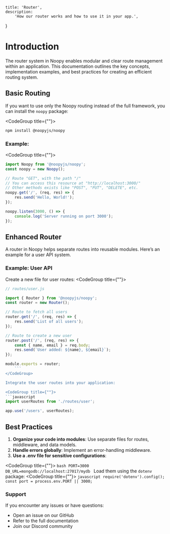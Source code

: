     title: 'Router',
    description:
        'How our router works and how to use it in your app.',
}

# Introduction

The router system in Noopy enables modular and clear route management within an application. This documentation outlines the key concepts, implementation examples, and best practices for creating an efficient routing system.

## Basic Routing
If you want to use only the Noopy routing instead of the full framework, you can install the `noopy` package:

<CodeGroup title={""}>
```bash
npm install @noopyjs/noopy
```
</CodeGroup>

### Example:

<CodeGroup title={""}>
```javascript
import Noopy from '@noopyjs/noopy';
const noopy = new Noopy();

// Route "GET", with the path "/"
// You can access this resource at "http://localhost:3000/"
// Other methods exists like "POST", "PUT", "DELETE", etc.
noopy.get('/', (req, res) => {
    res.send('Hello, World!');
});

noopy.listen(3000, () => {
    console.log('Server running on port 3000');
});
```
</CodeGroup>



## Enhanced Router
A router in Noopy helps separate routes into reusable modules. Here’s an example for a user API system.

### Example: User API

Create a new file for user routes:
<CodeGroup title={""}>
```javascript
// routes/user.js

import { Router } from '@noopyjs/noopy';
const router = new Router();

// Route to fetch all users
router.get('/', (req, res) => {
    res.send('List of all users');
});

// Route to create a new user
router.post('/', (req, res) => {
    const { name, email } = req.body;
    res.send(`User added: ${name}, ${email}`);
});

module.exports = router;
    ```
</CodeGroup>

Integrate the user routes into your application:

<CodeGroup title={""}>
```javascript
import userRoutes from './routes/user';

app.use('/users', userRoutes);
```
</CodeGroup>

## Best Practices

1. **Organize your code into modules**: Use separate files for routes, middleware, and data models.
2. **Handle errors globally**: Implement an error-handling middleware.
3. **Use a .env file for sensitive configurations**:

<CodeGroup title={""}>
    ```bash
    PORT=3000
    DB_URL=mongodb://localhost:27017/mydb
    ```
</CodeGroup>
Load them using the `dotenv` package:
<CodeGroup title={""}>
    ```javascript
    require('dotenv').config();
    const port = process.env.PORT || 3000;
    ```
</CodeGroup>


### Support

If you encounter any issues or have questions:
- Open an issue on our GitHub
- Refer to the full documentation
- Join our Discord community
